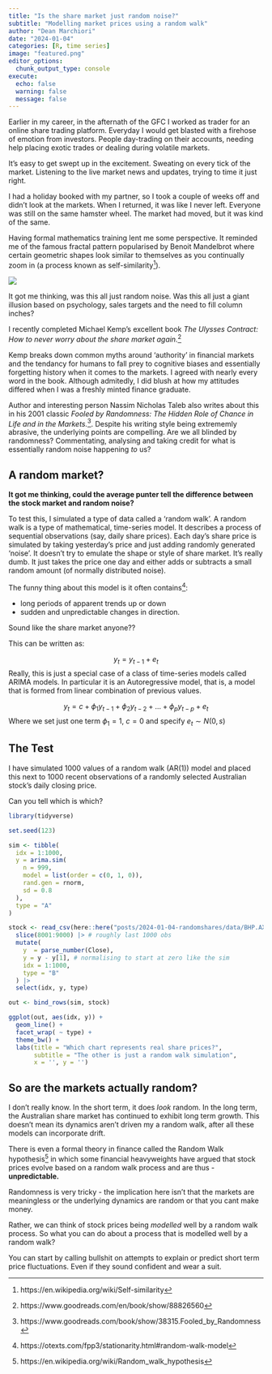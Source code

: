 ```yaml
---
title: "Is the share market just random noise?"  
subtitle: "Modelling market prices using a random walk"
author: "Dean Marchiori"
date: "2024-01-04"
categories: [R, time series]
image: "featured.png"
editor_options: 
  chunk_output_type: console
execute: 
  echo: false
  warning: false 
  message: false
---  
```


Earlier in my career, in the afternath of the GFC I worked as trader for an online share trading platform. 
Everyday I would get blasted with a firehose of emotion from investors. People day-trading
on their accounts, needing help placing exotic trades or dealing during volatile 
markets.   

It's easy to get swept up in the excitement. Sweating on every tick of
the market. Listening to the live market news and updates, trying to time it just right.  

I had a holiday booked with my partner, so I took a couple of weeks off and didn't look at the markets. When I returned, it was like I never left. Everyone was still on the same hamster wheel. The market had moved, but it was kind of the same. 

Having formal mathematics training lent me some perspective. It reminded me of the famous
fractal pattern popularised by Benoit Mandelbrot where certain geometric shapes look
similar to themselves as you continually zoom in (a process known as self-similarity[^1]). 


![](img/selfsim.gif)  

It got me thinking, was this all just random noise. Was this all just a giant illusion based
on psychology, sales targets and the need to fill column inches?  

I recently completed Michael Kemp's excellent book *The Ulysses Contract: How to never worry about the share market again.*[^2]  

Kemp breaks down common myths around 'authority' in financial markets and the tendancy for 
humans to fall prey to cognitive biases and essentially forgetting history when it
comes to the markets. I agreed with nearly every word in the book. Although admitedly, 
I did blush at how my attitudes differed when I was a freshly minted finance 
graduate. 

Author and interesting person Nassim Nicholas Taleb also writes about this in his 2001
classic *Fooled by Randomness: The Hidden Role of Chance in Life and in the Markets.*[^3]. 
Despite his writing style being extrememly abrasive, the underlying points are 
compelling. Are we all blinded by randomness? Commentating, analysing and taking
credit for what is essentially random noise happening *to* us?  


## A random market?   

**It got me thinking, could the average punter tell the difference
between the stock market and random noise?**  

To test this, I simulated a type of data called a 'random walk'. A random walk
is a type of mathematical, time-series model. It describes a process of sequential
observations (say, daily share prices). Each day's share price is simulated by taking 
yesterday's price and just adding randomly generated 'noise'. It doesn't try to emulate the shape
or style of share market. It's really dumb. It just takes the price one day 
and either adds or subtracts a small random amount (of normally distributed noise).  

The funny thing about this model is it often contains[^4]:

- long periods of apparent trends up or down
- sudden and unpredictable changes in direction.  

Sound like the share market anyone??  


This can be written as:

$$
y_t = y_{t-1} + e_t
$$
Really, this is just a special case of a class of time-series models called ARIMA models. 
In particular it is an Autoregressive model, that is, a model that is formed from linear combination of previous values. 

$$
y_t = c + \phi_1 y_{t-1} + \phi_2 y_{t-2} + ... + \phi_p y_{t-p} + e_t 
$$
Where we set just one term $\phi_1 = 1$, $c = 0$ and specify $e_t \sim N(0, s)$

## The Test  

I have simulated 1000 values of a random walk (AR(1)) model and placed this next to 
1000 recent observations of a randomly selected Australian stock's daily closing price.   

Can you tell which is which?  

```r
library(tidyverse)

set.seed(123)

sim <- tibble(
  idx = 1:1000,
  y = arima.sim(
    n = 999,
    model = list(order = c(0, 1, 0)),
    rand.gen = rnorm,
    sd = 0.8
  ),
  type = "A"
)

stock <- read_csv(here::here("posts/2024-01-04-randomshares/data/BHP.AX.csv")) |>
  slice(8001:9000) |> # roughly last 1000 obs
  mutate(
    y  = parse_number(Close),
    y = y - y[1], # normalising to start at zero like the sim
    idx = 1:1000,
    type = "B"
  ) |>
  select(idx, y, type)

out <- bind_rows(sim, stock)

ggplot(out, aes(idx, y)) +
  geom_line() +
  facet_wrap( ~ type) +
  theme_bw() + 
  labs(title = "Which chart represents real share prices?",
       subtitle = "The other is just a random walk simulation",
       x = '', y = '')

```

## So are the markets actually random?  

I don't really know. In the short term, it does *look* random. In the long term, the Australian share market has continued to exhibit long term growth. This doesn't mean its  dynamics aren't driven my a random walk, after all these models can incorporate drift. 

There is even a formal theory in finance called the Random Walk hypothesis[^5] in which some financial
heavyweights have argued that stock prices evolve based on a random walk process and are thus - **unpredictable.**  

Randomness is very tricky - the implication here isn't that the markets are meaningless or the 
underlying dynamics are random or that you cant make money. 

Rather, we can think of stock prices being *modelled* well by a random
walk process. So what you can do about a process that is modelled well by a random walk? 

You can start by calling bullshit on attempts to explain or predict short term price fluctuations. Even 
if they sound confident and wear a suit. 


[^1]: https://en.wikipedia.org/wiki/Self-similarity  

[^2]: https://www.goodreads.com/en/book/show/88826560  

[^3]: https://www.goodreads.com/book/show/38315.Fooled_by_Randomness  

[^4]: https://otexts.com/fpp3/stationarity.html#random-walk-model

[^5]: https://en.wikipedia.org/wiki/Random_walk_hypothesis